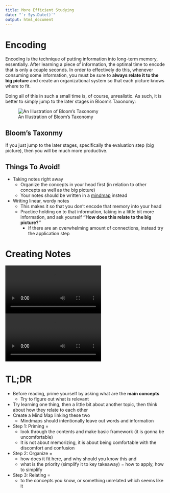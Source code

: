 ```yaml
---
title: More Efficient Studying
date: "`r Sys.Date()`"
output: html_document
---
```



# Encoding

Encoding is the technique of putting information into long-term memory, essentially. After learning a piece of information, the optimal time to encode that is only a couple seconds. 
In order to effectively do this, whenever consuming some information, you must be sure to **always relate it to the big picture** and create an organizational system so that each picture knows where to fit.


Doing all of this in such a small time is, of course, unrealistic. As such, it is better to simply jump to the later stages in Bloom's Taxonomy:

![An Illustration of Bloom's Taxonomy](./assets/blooms_taxonomy.png)


## Bloom's Taxonmy

If you just jump to the later stages, specifically the evaluation step (big picture), then you will be much more productive.


## Things To Avoid!

* Taking notes right away
  * Organize the concepts in your head first (in relation to other concepts as well as the big picture)
  * Your notes should be written in a [mindmap](./assets/mindmap.rmd) instead
* Writing linear, wordy notes
  * This makes it so that you don't encode that memory into your head
  * Practice holding on to that information, taking in a little bit more information, and ask yourself **"How does this relate to the big picture?"**
    * If there are an overwhelming amount of connections, instead try the application step


# Creating Notes

![Conceptual Mindmapping Technique](./assets/The Perfect Mindmap - 6 Step Checklist [5zT_2aBP6vM].webm)
![Practical Mindmapping Technique](./assets/Let Me Change The Way You Write Notes Forever _ Correct Mindmapping Technique [BZOqDpZK7rw].webm)


# TL;DR

* Before reading, prime yourself by asking what are the **main concepts** 
  * Try to figure out what is relevant
* Try learning one thing, then a little bit about another topic, then think about how they relate to each other
* Create a Mind Map linking these two
  * Mindmaps should intentionally leave out words and information

* Step 1: Priming = 
  * look through the contents and make basic framework (it is gonna be uncomfortable) 
  * It is not about memorizing, it is about being comfortable with the discomfort and confusion
* Step 2: Organize = 
  * how does it fit here, and why should you know this and
  * what is the priority (simplify it to key takeaway) = how to apply, how to simplify
* Step 3: Relating = 
  * to the concepts you know, or something unrelated which seems like it
